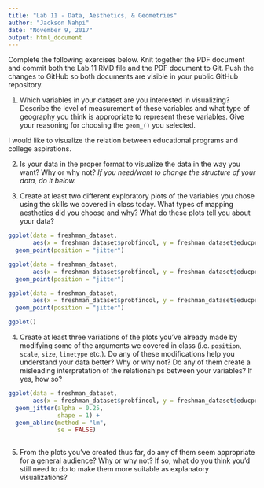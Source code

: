 ```yaml
---
title: "Lab 11 - Data, Aesthetics, & Geometries"
author: "Jackson Nahpi"
date: "November 9, 2017"
output: html_document
---
```


Complete the following exercises below. Knit together the PDF document and commit both the Lab 11 RMD file and the PDF document to Git. Push the changes to GitHub so both documents are visible in your public GitHub repository. 

1. Which variables in your dataset are you interested in visualizing? Describe the level of measurement of these variables and what type of geography you think is appropriate to represent these variables. Give your reasoning for choosing the `geom_()` you selected. 

I would like to visualize the relation between educational programs and college aspirations.

2. Is your data in the proper format to visualize the data in the way you want? Why or why not? *If you need/want to change the structure of your data, do it below.* 

3. Create at least two different exploratory plots of the variables you chose using the skills we covered in class today. What types of mapping aesthetics did you choose and why? What do these plots tell you about your data?
```r
ggplot(data = freshman_dataset,
       aes(x = freshman_dataset$probfincol, y = freshman_dataset$educprogram6)) +
  geom_point(position = "jitter")

ggplot(data = freshman_dataset,
       aes(x = freshman_dataset$probfincol, y = freshman_dataset$educprogram13)) +
  geom_point(position = "jitter")

ggplot(data = freshman_dataset,
       aes(x = freshman_dataset$probfincol, y = freshman_dataset$educprogramlyr)) +
  geom_point(position = "jitter")

ggplot()
```

4. Create at least three variations of the plots you've already made by modifying some of the arguments we covered in class (i.e. `position`, `scale`, `size`, `linetype` etc.). Do any of these modifications help you understand your data better? Why or why not? Do any of them create a misleading interpretation of the relationships between your variables? If yes, how so?
```r
ggplot(data = freshman_dataset,
       aes(x = freshman_dataset$probfincol, y = freshman_dataset$educprogram6)) +
  geom_jitter(alpha = 0.25,
              shape = 1) +
  geom_abline(method = "lm",
              se = FALSE)
  


```
5. From the plots you've created thus far, do any of them seem appropriate for a general audience? Why or why not? If so, what do you think you'd still need to do to make them more suitable as explanatory visualizations? 

